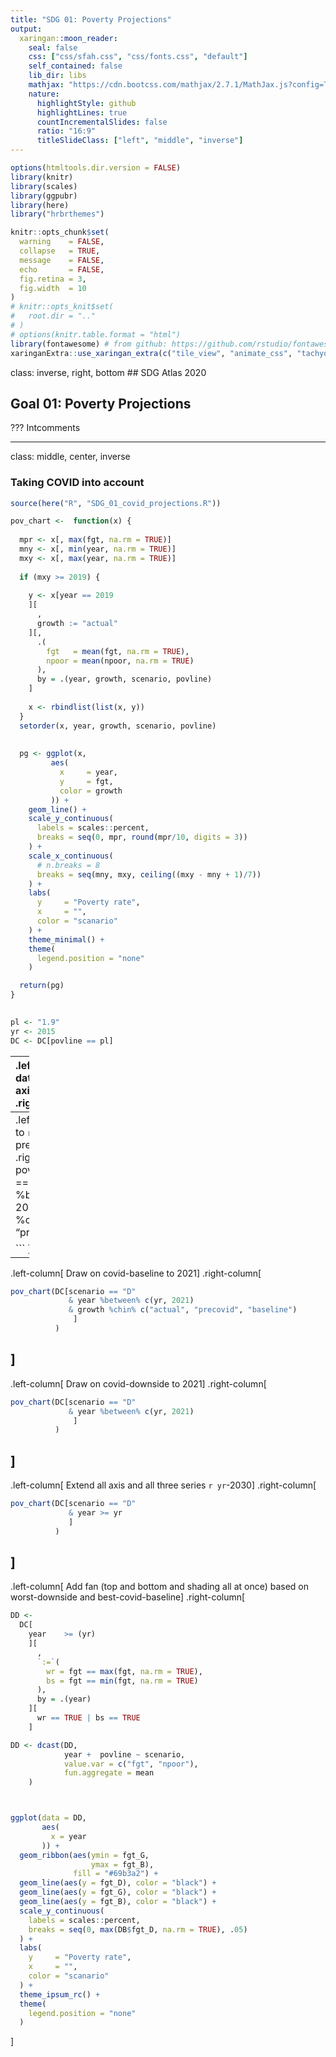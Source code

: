 ```yaml
---
title: "SDG 01: Poverty Projections"
output:
  xaringan::moon_reader:
    seal: false
    css: ["css/sfah.css", "css/fonts.css", "default"]
    self_contained: false
    lib_dir: libs
    mathjax: "https://cdn.bootcss.com/mathjax/2.7.1/MathJax.js?config=TeX-MML-AM_HTMLorMML"
    nature:
      highlightStyle: github
      highlightLines: true
      countIncrementalSlides: false
      ratio: "16:9"
      titleSlideClass: ["left", "middle", "inverse"]
---
```

```r
options(htmltools.dir.version = FALSE)
library(knitr)
library(scales)
library(ggpubr)
library(here)
library("hrbrthemes")

knitr::opts_chunk$set(
  warning    = FALSE,
  collapse   = TRUE,
  message    = FALSE,
  echo       = FALSE,
  fig.retina = 3,
  fig.width  = 10
)
# knitr::opts_knit$set(
#   root.dir = ".."
# )
# options(knitr.table.format = "html")
library(fontawesome) # from github: https://github.com/rstudio/fontawesome
xaringanExtra::use_xaringan_extra(c("tile_view", "animate_css", "tachyons"))
```

class: inverse, right, bottom
## SDG Atlas 2020

## Goal 01: Poverty Projections

???
Intcomments

---

class: middle, center, inverse

### Taking COVID into account
```r
source(here("R", "SDG_01_covid_projections.R"))

pov_chart <-  function(x) {
  
  mpr <- x[, max(fgt, na.rm = TRUE)]
  mny <- x[, min(year, na.rm = TRUE)]
  mxy <- x[, max(year, na.rm = TRUE)]
  
  if (mxy >= 2019) {
    
    y <- x[year == 2019
    ][
      ,
      growth := "actual"
    ][,
      .(
        fgt   = mean(fgt, na.rm = TRUE),
        npoor = mean(npoor, na.rm = TRUE)
      ), 
      by = .(year, growth, scenario, povline)
    ]
    
    x <- rbindlist(list(x, y))
  }
  setorder(x, year, growth, scenario, povline)
  
  
  pg <- ggplot(x, 
         aes(
           x     = year, 
           y     = fgt, 
           color = growth
         )) +
    geom_line() +
    scale_y_continuous(
      labels = scales::percent,
      breaks = seq(0, mpr, round(mpr/10, digits = 3))
    ) +
    scale_x_continuous(
      # n.breaks = 8
      breaks = seq(mny, mxy, ceiling((mxy - mny + 1)/7))
    ) +
    labs(
      y     = "Poverty rate",
      x     = "",
      color = "scanario"
    ) +
    theme_minimal() +
    theme(
      legend.position = "none"
    )

  return(pg)
}
  

pl <- "1.9"
yr <- 2015
DC <- DC[povline == pl]

```
---
.left-column[
Past data 1993 to 2017, axis to 1993-2017
]
.right-column[
```r
pov_chart(DC[scenario == "D"
             & year %between% c(1993, 2017) 
              ]
          )

```
]
---
.left-column[
Zoom in to `r yr`-2021, draw on pre-covid to 2021
]
.right-column[
```r
pov_chart(DC[scenario == "D"
             & year %between% c(yr, 2021) 
             & growth %chin% c("actual", "precovid")
              ]
          )


```
]
---
.left-column[
Draw on covid-baseline to 2021
]
.right-column[
```r
pov_chart(DC[scenario == "D"
             & year %between% c(yr, 2021) 
             & growth %chin% c("actual", "precovid", "baseline")
              ]
          )


```
]
---
.left-column[
Draw on covid-downside to 2021
]
.right-column[
```r
pov_chart(DC[scenario == "D"
             & year %between% c(yr, 2021) 
              ]
          )

```
]
---
.left-column[
Extend all axis and all three series `r yr`-2030
]
.right-column[
```r

pov_chart(DC[scenario == "D"
             & year >= yr 
             ]
          )

```
]
---
.left-column[
Add fan (top and bottom and shading all at once) based on worst-downside and best-covid-baseline
]
.right-column[
```r
DD <- 
  DC[
    year    >= (yr)
    ][
      ,
      `:=`(
        wr = fgt == max(fgt, na.rm = TRUE),
        bs = fgt == min(fgt, na.rm = TRUE)
      ), 
      by = .(year)
    ][
      wr == TRUE | bs == TRUE 
    ]

DD <- dcast(DD,
            year +  povline ~ scenario,
            value.var = c("fgt", "npoor"), 
            fun.aggregate = mean
    )



ggplot(data = DD,
       aes(
         x = year
       )) +
  geom_ribbon(aes(ymin = fgt_G,
                  ymax = fgt_B),
              fill = "#69b3a2") +
  geom_line(aes(y = fgt_D), color = "black") +
  geom_line(aes(y = fgt_G), color = "black") +
  geom_line(aes(y = fgt_B), color = "black") +
  scale_y_continuous(
    labels = scales::percent,
    breaks = seq(0, max(DB$fgt_D, na.rm = TRUE), .05)
  ) +
  labs(
    y     = "Poverty rate",
    x     = "",
    color = "scanario"
  ) +
  theme_ipsum_rc() +
  theme(
    legend.position = "none"
  )
```
]
